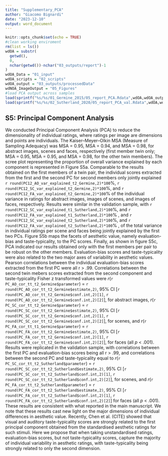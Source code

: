 ```yaml
---
title: "Supplementary_PCA"
author: "Giacomo Bignardi"
date: "2023-12-10"
output: word_document
---
```


```r
knitr::opts_chunk$set(echo = TRUE)
#clean working enviroment 
rm(list = ls())
wdOA = substr(
  getwd(),
  0,
  nchar(getwd())-nchar("03_outputs/report")-1
)
wdOA_Data = "01_input"
wdOA_scripts = "02_scripts"
wdOA_output = "03_outputs/processedData"
wdNOA_ImageOutput = "05_Figures"
#load PCA output across samples
load(sprintf("%s/%s/01_Germine_2015/05_report_PCA.Rdata",wdOA,wdOA_output))
load(sprintf("%s/%s/02_Sutherland_2020/05_report_PCA_val.Rdata",wdOA,wdOA_output))
```

## S5: Principal Component Analysis 

We conducted Principal Component Analysis (PCA) to reduce the dimensionality of individual ratings, where ratings per image are dimensions and points are individuals. The Kaiser–Meyer–Olkin MSA (Measure of Sampling Adequacy) was MSA = 0.95, MSA = 0.94, and MSA = 0.98, for abstract images, scenes and faces, respectively (first member twin only; MSA = 0.95, MSA = 0.95, and MSA = 0.98, for the other twin members). The scree plot representing the proportion of overall variance explained by each component is represented in Figure S5a. Comparable to the results obtained on the first members of a twin pair, the individual scores extracted from the first and the second PC for second members only jointly explained `r round(PC12_AO_var_explained_t2_Germine,2)*100`%, `r round(PC12_SC_var_explained_t2_Germine,2)*100`%, and `r round(PC12_FA_var_explained_t2_Germine,2)*100`% of the individual variance in ratings for abstract images, images of scenes, and images of faces, respectively. Results were similar in the validation sample, with `r round(PC12_SC_var_explained_t1_Sutherland,2)*100`%, and `r round(PC12_FA_var_explained_t1_Sutherland,2)*100`% , and `r round(PC12_SC_var_explained_t2_Sutherland,2)*100`%, and `r round(PC12_FA_var_explained_t2_Sutherland,2)*100`% , of the total variance in individual ratings per scene and faces being jointly explained by the first two PCs. Figure S5b maps the facets of aesthetic value, namely evaluation-bias and taste-typicality, to the PC scores. Finally, as shown in figure S5c, PCA indicated our results obtained only with the first members per pair to be robust on the other members.  Evaluation-bias scores and taste-typicality were also related to the two major axes of variability in aesthetic values. Pearson correlations between the individual evaluation-bias scores extracted from the first PC were all r > .99. Correlations between the second twin mebers scores extracted from the second component and taste-typicality Fisher z transformed values were *r*(`r PC_AO_cor_tt_t2_Germine$parameter`) = `r round(PC_AO_cor_tt_t2_Germine$estimate,2)`, 95% CI [`r round(PC_AO_cor_tt_t2_Germine$conf.int,2)[1]`, `r round(PC_AO_cor_tt_t2_Germine$conf.int,2)[2]`], for abstract images, *r*(`r PC_SC_cor_tt_t2_Germine$parameter`) = `r round(PC_SC_cor_tt_t2_Germine$estimate,2)`, 95% CI [`r round(PC_SC_cor_tt_t2_Germine$conf.int,2)[1]`, `r round(PC_SC_cor_tt_t2_Germine$conf.int,2)[2]`], for scenes, and *r*(`r PC_FA_cor_tt_t1_Germine$parameter`) = `r round(PC_FA_cor_tt_t2_Germine$estimate,2)`, 95% CI [`r round(PC_FA_cor_tt_t2_Germine$conf.int,2)[1]`, `r round(PC_FA_cor_tt_t2_Germine$conf.int,2)[2]`], for faces (all *p* < .001). Results were replicated in the validation sample, with correlations between the first PC and evaluation-bias scores being all r > .99, and correlations between the second PC and taste-typicality equal to *r*(`r PC_SC_cor_tt_t2_Sutherland$parameter`) = `r round(PC_SC_cor_tt_t2_Sutherland$estimate,2)`, 95% CI [`r round(PC_SC_cor_tt_t2_Sutherland$conf.int,2)[1]`, `r round(PC_SC_cor_tt_t2_Sutherland$conf.int,2)[2]`],  for scenes, and *r*(`r PC_FA_cor_tt_t2_Sutherland$parameter`) = `r round(PC_FA_cor_tt_t2_Sutherland$estimate,2)`, 95% CI [`r round(PC_FA_cor_tt_t2_Sutherland$conf.int,2)[1]`, `r round(PC_FA_cor_tt_t2_Sutherland$conf.int,2)[2]`] for faces (all *p* < .001). These results are consistent with what reported in the main manuscript. We note that these results cast new light on the major dimensions of individual differences in aesthetic value. Recently, Chen et al. (CITE) showed that visual and auditory taste-typicality scores are strongly related to the first principal component obtained from the standardised aesthetic ratings for such stimuli. Here we propose that when taking unstandardised ratings, evaluation-bias scores, but not taste-typicality scores, capture the majority of individual variability in aesthetic ratings, with taste-typicality being strongly related to only the second dimension. 
